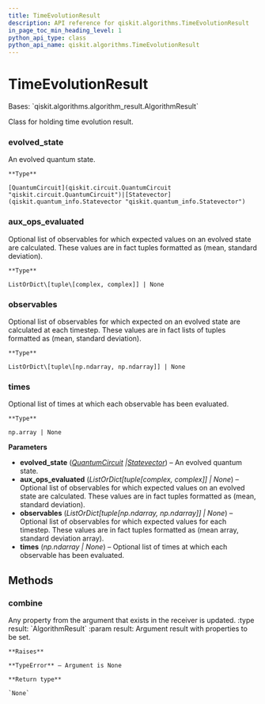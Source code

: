```yaml
---
title: TimeEvolutionResult
description: API reference for qiskit.algorithms.TimeEvolutionResult
in_page_toc_min_heading_level: 1
python_api_type: class
python_api_name: qiskit.algorithms.TimeEvolutionResult
---
```


# TimeEvolutionResult

<Class id="qiskit.algorithms.TimeEvolutionResult" isDedicatedPage={true} github="https://github.com/qiskit/qiskit/tree/stable/0.23/qiskit/algorithms/time_evolvers/time_evolution_result.py" signature="TimeEvolutionResult(evolved_state, aux_ops_evaluated=None, observables=None, times=None)">
  Bases: `qiskit.algorithms.algorithm_result.AlgorithmResult`

  Class for holding time evolution result.

  ### evolved\_state

  <Attribute id="qiskit.algorithms.TimeEvolutionResult.evolved_state">
    An evolved quantum state.

    **Type**

    [QuantumCircuit](qiskit.circuit.QuantumCircuit "qiskit.circuit.QuantumCircuit")|[Statevector](qiskit.quantum_info.Statevector "qiskit.quantum_info.Statevector")
  </Attribute>

  ### aux\_ops\_evaluated

  <Attribute id="qiskit.algorithms.TimeEvolutionResult.aux_ops_evaluated">
    Optional list of observables for which expected values on an evolved state are calculated. These values are in fact tuples formatted as (mean, standard deviation).

    **Type**

    ListOrDict\[tuple\[complex, complex]] | None
  </Attribute>

  ### observables

  <Attribute id="qiskit.algorithms.TimeEvolutionResult.observables">
    Optional list of observables for which expected on an evolved state are calculated at each timestep. These values are in fact lists of tuples formatted as (mean, standard deviation).

    **Type**

    ListOrDict\[tuple\[np.ndarray, np.ndarray]] | None
  </Attribute>

  ### times

  <Attribute id="qiskit.algorithms.TimeEvolutionResult.times">
    Optional list of times at which each observable has been evaluated.

    **Type**

    np.array | None
  </Attribute>

  **Parameters**

  *   **evolved\_state** ([*QuantumCircuit*](qiskit.circuit.QuantumCircuit "qiskit.circuit.QuantumCircuit")  *|*[*Statevector*](qiskit.quantum_info.Statevector "qiskit.quantum_info.Statevector")) – An evolved quantum state.
  *   **aux\_ops\_evaluated** (*ListOrDict\[tuple\[complex, complex]] | None*) – Optional list of observables for which expected values on an evolved state are calculated. These values are in fact tuples formatted as (mean, standard deviation).
  *   **observables** (*ListOrDict\[tuple\[np.ndarray, np.ndarray]] | None*) – Optional list of observables for which expected values for each timestep. These values are in fact tuples formatted as (mean array, standard deviation array).
  *   **times** (*np.ndarray | None*) – Optional list of times at which each observable has been evaluated.

  ## Methods

  ### combine

  <Function id="qiskit.algorithms.TimeEvolutionResult.combine" signature="TimeEvolutionResult.combine(result)">
    Any property from the argument that exists in the receiver is updated. :type result: `AlgorithmResult` :param result: Argument result with properties to be set.

    **Raises**

    **TypeError** – Argument is None

    **Return type**

    `None`
  </Function>
</Class>

